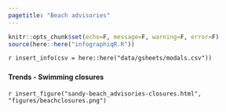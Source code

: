```yaml
---
pagetitle: "Beach advisories"
---
```


```r
knitr::opts_chunk$set(echo=F, message=F, warning=F, error=F)
source(here::here("infographiqR.R"))
```

`r insert_info(csv = here::here("data/gsheets/modals.csv"))`


### {.tabset}

#### Trends - Swimming closures

`r insert_figure("sandy-beach_advisories-closures.html", "figures/beachclosures.png")`
